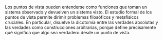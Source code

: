 Los puntos de vista pueden entenderse como funciones que toman un sistema observado y devuelven un sistema visto. El estudio formal de los puntos de vista permite dirimir problemas filosóficos y metafísicos cruciales. En particular, disuelve la dicotomía entre las verdades absolutas y las verdades como construcciones arbitrarias, porque define precisamente qué significa que algo sea verdadero desde un punto de vista.
